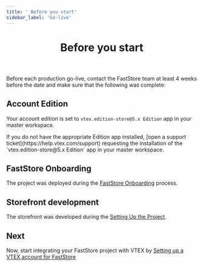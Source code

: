 ```yaml
---
title: ' Before you start'
sidebar_label: 'Go-live'
---
```



<header>

# Before you start

</header>

Before each production go-live, contact the FastStore team at least 4 weeks before the date and make sure that the following was complete:

## Account Edition

Your account edition is set to `vtex.edition-store@5.x Edition` app in your master workspace.

<Callout type="warning" emoji="⚠️">
  If you do not have the appropriate Edition app installed, [open a support ticket](https://help.vtex.com/support) requesting the installation of the `vtex.edition-store@5.x Edition` app in your master workspace.
</Callout>

## FastStore Onboarding
The project was deployed during the [FastStore Onboarding](/docs/getting-started/onboarding) process.

## Storefront development
The storefront was developed during the [Setting Up the Project](/docs/getting-started/settingup-project).

## Next

Now, start integrating your FastStore project with VTEX by [Setting up a VTEX account for FastStore](/docs/go-live/1-setting-up-vtex-account-for-faststore)